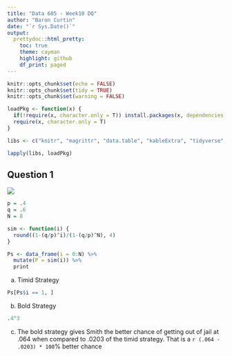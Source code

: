 ```yaml
---
title: "Data 605 - Week10 DQ"
author: "Baron Curtin"
date: "`r Sys.Date()`"
output:
  prettydoc::html_pretty:
    toc: true
    theme: cayman
    highlight: github
    df_print: paged
---
```


```r
knitr::opts_chunk$set(echo = FALSE)
knitr::opts_chunk$set(tidy = TRUE)
knitr::opts_chunk$set(warning = FALSE)

loadPkg <- function(x) {
  if(!require(x, character.only = T)) install.packages(x, dependencies = T, repos = "http://cran.us.r-project.org")
  require(x, character.only = T)
}

libs <- c("knitr", "magrittr", "data.table", "kableExtra", "tidyverse", "matlib", "combinat")

lapply(libs, loadPkg)
```

## Question 1
![](./pics/dq.png)



```r
p = .4
q = .6
N = 8

sim <- function(i) {
  round((1-(q/p)^i)/(1-(q/p)^N), 4)
}

Ps <- data_frame(i = 0:N) %>%
  mutate(P = sim(i)) %>%
  print
```

a) Timid Strategy
```r
Ps[Ps$i == 1, ]
```

b) Bold Strategy
```r
.4^3
```

c) The bold strategy gives Smith the better chance of getting out of jail at .064 when compared to .0203 of the timid strategy. That is a `r (.064 - .0203) * 100`% better chance

